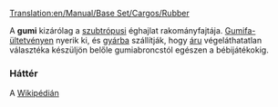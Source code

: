 [[Translation:en/Manual/Base Set/Cargos/Rubber]]

{{hu/Manual/Base Set/Cargos/Rakomány|név=Gumi
|kép=en/Manual/Base Set/Industries/Rubberplantation.png
|termeli=kizárólag szubtrópusi éghajlaton: [[hu/Manual/Base Set/Industries/Gumifa-ültetvény|gumifa-ültetvény]]
|fogadja=[[hu/Manual/Base Set/Industries/Gyár|gyár]]
}}

A '''gumi''' kizárólag a [[hu/Manual/Éghajlatok#szubtropusi|szubtrópusi]] éghajlat rakományfajtája. [[hu/Manual/Base Set/Industries/Gumifa-ültetvény|Gumifa-ültetvényen]] nyerik ki, és [[hu/Manual/Base Set/Industries/Gyár|gyárba]] szállítják, hogy [[hu/Manual/Base Set/Cargos/Áru|áru]] végeláthatatlan választéka készüljön belőle gumiabroncstól egészen a bébijátékokig.

===Háttér===
A [http://hu.wikipedia.org/wiki/Latex Wikipédián]
{{hu/Manual/Base Set/Cargos/Navbox Rakomány}}